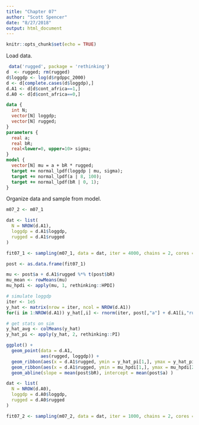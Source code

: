 ```yaml
---
title: "Chapter 07"
author: "Scott Spencer"
date: "8/27/2018"
output: html_document
---
```


```r
knitr::opts_chunk$set(echo = TRUE)
```

Load data.

```r
 data('rugged', package = 'rethinking')
d  <- rugged; rm(rugged)
d$loggdp <- log(d$rgdppc_2000)
d <- d[complete.cases(d$loggdp),]
d.A1 <- d[d$cont_africa==1,]
d.A0 <- d[d$cont_africa==0,]
```

```stan
data {
  int N;
  vector[N] loggdp;
  vector[N] rugged;
}
parameters {
  real a;
  real bR;
  real<lower=0, upper=10> sigma;
}
model {
  vector[N] mu = a + bR * rugged;
  target += normal_lpdf(loggdp | mu, sigma);
  target += normal_lpdf(a | 8, 100);
  target += normal_lpdf(bR | 0, 1);
}

```

Organize data and sample from model.

```r
m07_2 <- m07_1

dat <- list(
  N = NROW(d.A1),
  loggdp = d.A1$loggdp,
  rugged = d.A1$rugged
)

fit07_1 <- sampling(m07_1, data = dat, iter = 4000, chains = 2, cores = 2)
```


```r
post <- as.data.frame(fit07_1)

mu <- post$a + d.A1$rugged %*% t(post$bR)
mu_mean <- rowMeans(mu)
mu_hpdi <- apply(mu, 1, rethinking::HPDI)

# simulate loggdp
iter <- 1e5
y_hat <- matrix(nrow = iter, ncol = NROW(d.A1))
for(i in 1:NROW(d.A1)) y_hat[,i] <- rnorm(iter, post[,"a"] + d.A1[i,"rugged"] %*% t(post[,"bR"]), post[,"sigma"])

# get stats on sim
y_hat_avg <- colMeans(y_hat)
y_hat_pi <- apply(y_hat, 2, rethinking::PI)
```

```r
ggplot() + 
  geom_point(data = d.A1,
             aes(rugged, loggdp)) +
  geom_ribbon(aes(x = d.A1$rugged, ymin = y_hat_pi[1,], ymax = y_hat_pi[2,]), alpha = .2) +
  geom_ribbon(aes(x = d.A1$rugged, ymin = mu_hpdi[1,], ymax = mu_hpdi[2,]), alpha = .2) +
  geom_abline(slope = mean(post$bR), intercept = mean(post$a) )
```

```r
dat <- list(
  N = NROW(d.A0),
  loggdp = d.A0$loggdp,
  rugged = d.A0$rugged
)

fit07_2 <- sampling(m07_2, data = dat, iter = 1000, chains = 2, cores = 2)
```

